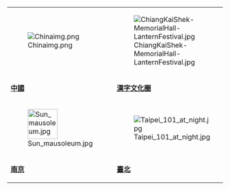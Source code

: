 {| align="center" border="0" cellpadding="4" cellspacing="4" style="border: 1px solid none; text-align:center; padding:0.3em; background-color: transparent"
|[[File:Chinaimg.png|center]]
|[[File:ChiangKaiShek-MemorialHall-LanternFestival.jpg|center]]
|[[File:Taiwan_symbol.png|center]]
|-
|'''[[Portal:中國|中國]]'''
|'''[[Portal:漢字文化圈|漢字文化圈]]'''
|'''[[Portal:臺灣|臺灣]]'''
|-
|[[File:Sun_mausoleum.jpg|70px]]

|[[File:Taipei_101_at_night.jpg|center]]
|-
|'''[[Portal:南京|南京]]'''<!--南京為中華民國法定首都，故列於此-->

|'''[[Portal:臺北|臺北]]'''<!--臺北為中華民國當前首都，故列於此-->
|}